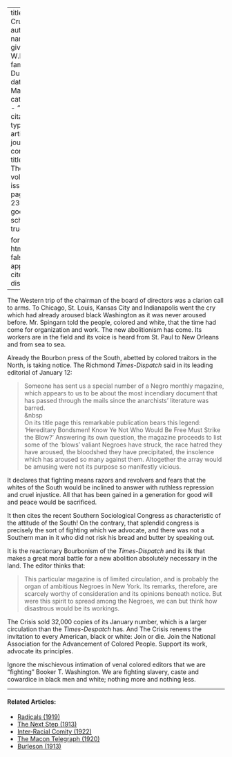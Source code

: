 
---
title: 'A Crusade'
author:
  - name:
      given: W.E.B.
      family: Du Bois
date: Mar. 1914
categories: 
  - ""
citation: 
  type: article-journal
  container-title: The Crisis
  volume: 7
  issue: 5
  page: 238-239
google-scholar: true

format:
  html:
    toc: false
    appendix-cite-as: display
---



The Western trip of the chairman of the board of directors was a clarion
call to arms. To Chicago, St. Louis, Kansas City and Indianapolis went
the cry which had already aroused black Washington as it was never
aroused before. Mr. Spingarn told the people, colored and white, that
the time had come for organization and work. The new abolitionism has
come. Its workers are in the field and its voice is heard from St. Paul
to New Orleans and from sea to sea.

Already the Bourbon press of the South, abetted by colored traitors in
the North, is taking notice. The Richmond *Times-Dispatch* said in its
leading editorial of January 12:

> Someone has sent us a special number of a Negro monthly magazine, which
appears to us to be about the most incendiary document that has passed
through the mails since the anarchists' literature was barred.    
> &nbsp    
> On its title page this remarkable publication bears this legend:
'Hereditary Bondsmen! Know Ye Not Who Would Be Free Must Strike the
Blow?' Answering its own question, the magazine proceeds to list some of
the 'blows' valiant Negroes have struck, the race hatred they have
aroused, the bloodshed they have precipitated, the insolence which has
aroused so many against them. Altogether the array would be amusing were
not its purpose so manifestly vicious.

It declares that fighting means razors and revolvers and fears that the
whites of the South would be inclined to answer with ruthless repression
and cruel injustice. All that has been gained in a generation for good
will and peace would be sacrificed.

It then cites the recent Southern Sociological Congress as
characteristic of the attitude of the South! On the contrary, that
splendid congress is precisely the sort of fighting which we advocate,
and there was not a Southern man in it who did not risk his bread and
butter by speaking out.

It is the reactionary Bourbonism of the *Times-Dispatch* and its ilk
that makes a great moral battle for a new abolition absolutely necessary
in the land. The editor thinks that:

> This particular magazine is of limited circulation, and is probably the
organ of ambitious Negroes in New York. Its remarks, therefore, are
scarcely worthy of consideration and its opinions beneath notice. But
were this spirit to spread among the Negroes, we can but think how
disastrous would be its workings.

<span class="small-caps">The Crisis</span> sold 32,000 copies of its January number, which is a larger circulation than the *Times-Despatch* has. And <span class="small-caps">The Crisis</span> renews the invitation to every American, black or white: Join or die. Join the National Association for the Advancement of Colored People. Support its work, advocate its principles.

Ignore the mischievous intimation of venal colored editors that we are
"fighting" Booker T. Washington. We are fighting slavery, caste and cowardice in black men and white; nothing more and nothing less.

<!-- Similar articles start here -->
<div  class="clear-wrap"></div>
<hr>
#### Related Articles:

* [Radicals (1919)](/Volumes/19/02/radicals.html)
* [The Next Step (1913)](/Volumes/06/02/next_step.html)
* [Inter-Racial Comity (1922)](/Volumes/22/01/inter-racial_comity.html)
* [The Macon Telegraph (1920)](/Volumes/19/03/macon_telegraph.html)
* [Burleson (1913)](/Volumes/06/04/burleson.html)

<!-- Similar articles end here -->